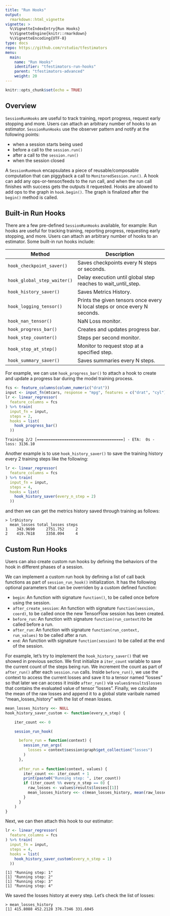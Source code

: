 ```yaml
---
title: "Run Hooks"
output: 
  rmarkdown::html_vignette
vignette: >
  %\VignetteIndexEntry{Run Hooks}
  %\VignetteEngine{knitr::rmarkdown}
  %\VignetteEncoding{UTF-8}
type: docs
repo: https://github.com/rstudio/tfestimators
menu:
  main:
    name: "Run Hooks"
    identifier: "tfestimators-run-hooks"
    parent: "tfestimators-advanced"
    weight: 20
---
```



```r
knitr::opts_chunk$set(echo = TRUE)
```

## Overview

`SessionRunHooks` are useful to track training, report progress, request early stopping and more. Users can attach an arbitrary number of hooks to an estimator. `SessionRunHooks` use the observer pattern and notify at the following points:

 - when a session starts being used
 - before a call to the `session.run()`
 - after a call to the `session.run()`
 - when the session closed

A `SessionRunHook` encapsulates a piece of reusable/composable computation that can piggyback a call to `MonitoredSession.run()`. A hook can add any ops-or-tensor/feeds to the run call, and when the run call finishes with success gets the outputs it requested. Hooks are allowed to add ops to the graph in `hook.begin()`. The graph is finalized after the `begin()` method is called.

## Built-in Run Hooks

There are a few pre-defined `SessionRunHooks` available, for example:
Run hooks are useful for tracking training, reporting progress, requesting early stopping, and more. Users can attach an arbitrary number of hooks to an estimator. Some built-in run hooks include:

| Method  | Description |
|---------------------------------------|----------------------------------------------------------------|
| `hook_checkpoint_saver()`  |  Saves checkpoints every N steps or seconds. |
| `hook_global_step_waiter()`  | Delay execution until global step reaches to wait_until_step. |
| `hook_history_saver()`  | Saves Metrics History. |
| `hook_logging_tensor()`  | Prints the given tensors once every N local steps or once every N seconds. |
| `hook_nan_tensor()`  | NaN Loss monitor. |
| `hook_progress_bar()`  | Creates and updates progress bar. |
| `hook_step_counter()`  | Steps per second monitor. |
| `hook_stop_at_step()`  | Monitor to request stop at a specified step. |
| `hook_summary_saver()`  | Saves summaries every N steps. |

For example, we can use `hook_progress_bar()` to attach a hook to create and update a progress bar during the model training process. 

```r
fcs <- feature_columns(column_numeric("drat"))
input <- input_fn(mtcars, response = "mpg", features = c("drat", "cyl"), batch_size = 8L)
lr <- linear_regressor(
  feature_columns = fcs
) %>% train(
  input_fn = input,
  steps = 2,
  hooks = list(
    hook_progress_bar()
  ))
```

```
Training 2/2 [======================================] - ETA:  0s - loss: 3136.10
```

Another example is to use `hook_history_saver()` to save the training history every 2 training steps like the following:

```r
lr <- linear_regressor(
  feature_columns = fcs
) %>% train(
  input_fn = input,
  steps = 4,
  hooks = list(
    hook_history_saver(every_n_step = 2)
  ))
```

and then we can get the metrics history saved through training as follows:

```
> lr$history
  mean_losses total_losses steps
1    343.9690     2751.752     2
2    419.7618     3358.094     4
```

## Custom Run Hooks

Users can also create custom run hooks by defining the behaviors of the hook in different phases of a session.

We can implement a custom run hook by defining a list of call back functions as part of `session_run_hook()` initialization. It has the following optional parameters that can be overriden by a custom defined function:

- `begin`: An \R function with signature `function()`, to be called once before using the session.
- `after_create_session`: An \R function with signature `function(session, coord)`, to be called once the new TensorFlow session has been created.
- `before_run`: An \R function with signature `function(run_context)`to be called before a run.
- `after_run`: An \R function with signature  `function(run_context, run_values)` to be called after a run.
- `end`: An \R function with signature `function(session)` to be called at the end of the session.

For example, let's try to implement the `hook_history_saver()` that we showed in previous section. We first initialize a `iter_count` variable to save the current count of the steps being run. We increment the count as part of `after_run()` after each `session.run` calls. Inside `before_run()`, we use the context to access the current losses and save it to a tensor named "losses" so that later we can access it inside `after_run()` via `values$results$losses` that contains the evaluated value of tensor "losses". Finally, we calculate the mean of the raw losses and append it to a global state varibale named "mean_losses_history" with the list of mean losses. 

```r
mean_losses_history <<- NULL
hook_history_saver_custom <- function(every_n_step) {

    iter_count <<- 0

    session_run_hook(

      before_run = function(context) {
        session_run_args(
          losses = context$session$graph$get_collection("losses")
        )
      },
      
      after_run = function(context, values) {
        iter_count <<- iter_count + 1
        print(paste0("Running step: ", iter_count))
        if (iter_count %% every_n_step == 0) {
          raw_losses <- values$results$losses[[1]]
          mean_losses_history <<- c(mean_losses_history, mean(raw_losses))
        }
      }
    )
}
```

Next, we can then attach this hook to our estimator:
```r
lr <- linear_regressor(
  feature_columns = fcs
) %>% train(
  input_fn = input,
  steps = 4,
  hooks = list(
    hook_history_saver_custom(every_n_step = 1)
  ))
```

```
[1] "Running step: 1"
[1] "Running step: 2"
[1] "Running step: 3"
[1] "Running step: 4"
```

We saved the losses history at every step. Let's check the list of losses:

```
> mean_losses_history
[1] 415.8088 452.2128 376.7346 331.6045
```


